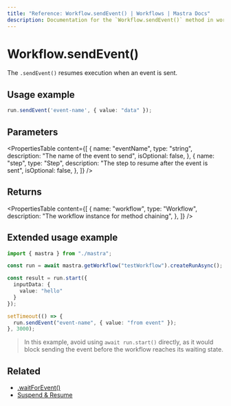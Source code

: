 ```yaml
---
title: "Reference: Workflow.sendEvent() | Workflows | Mastra Docs"
description: Documentation for the `Workflow.sendEvent()` method in workflows, which resumes execution when an event is sent.
---
```


# Workflow.sendEvent()

The `.sendEvent()` resumes execution when an event is sent.

## Usage example

```typescript copy
run.sendEvent('event-name', { value: "data" });
```

## Parameters

<PropertiesTable
  content={[
    {
      name: "eventName",
      type: "string",
      description: "The name of the event to send",
      isOptional: false,
    },
    {
      name: "step",
      type: "Step",
      description: "The step to resume after the event is sent",
      isOptional: false,
    },
  ]}
/>

## Returns

<PropertiesTable
  content={[
    {
      name: "workflow",
      type: "Workflow",
      description: "The workflow instance for method chaining",
    },
  ]}
/>

## Extended usage example

```typescript showLineNumbers copy
import { mastra } from "./mastra";

const run = await mastra.getWorkflow("testWorkflow").createRunAsync();

const result = run.start({
  inputData: {
    value: "hello"
  }
});

setTimeout(() => {
  run.sendEvent("event-name", { value: "from event" });
}, 3000);
```

> In this example, avoid using `await run.start()` directly, as it would block sending the event before the workflow reaches its waiting state.

## Related

- [.waitForEvent()](./waitForEvent.mdx)
- [Suspend & Resume](../../../docs/workflows/suspend-and-resume.mdx#sleep--events)
